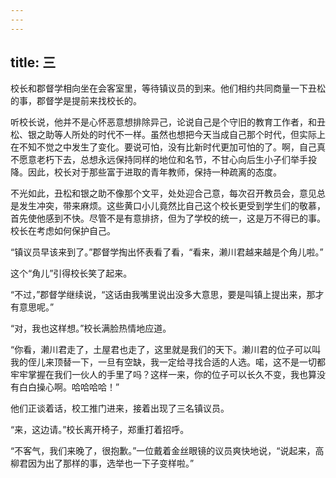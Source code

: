 ```yaml
---
---
---
```

title: 三
---




校长和郡督学相向坐在会客室里，等待镇议员的到来。他们相约共同商量一下丑松的事，郡督学是提前来找校长的。

听校长说，他并不是心怀恶意想排除异己，论说自己是个守旧的教育工作者，和丑松、银之助等人所处的时代不一样。虽然也想把今天当成自己那个时代，但实际上在不知不觉之中发生了变化。要说可怕，没有比新时代更加可怕的了。啊，自己真不愿意老朽下去，总想永远保持同样的地位和名节，不甘心向后生小子们举手投降。因此，校长对于那些富于进取的青年教师，保持一种疏离的态度。

不光如此，丑松和银之助不像那个文平，处处迎合己意，每次召开教员会，意见总是发生冲突，带来麻烦。这些黄口小儿竟然比自己这个校长更受到学生们的敬慕，首先使他感到不快。尽管不是有意排挤，但为了学校的统一，这是万不得已的事。校长在考虑如何保护自己。

“镇议员早该来到了。”郡督学掏出怀表看了看，“看来，濑川君越来越是个角儿啦。”

这个“角儿”引得校长笑了起来。

“不过，”郡督学继续说，“这话由我嘴里说出没多大意思，要是叫镇上提出来，那才有意思呢。”

“对，我也这样想。”校长满脸热情地应道。

“你看，濑川君走了，土屋君也走了，这里就是我们的天下。濑川君的位子可以叫我的侄儿来顶替一下，一旦有空缺，我一定给寻找合适的人选。喏，这不是一切都牢牢掌握在我们一伙人的手里了吗？这样一来，你的位子可以长久不变，我也算没有白白操心啊。哈哈哈哈！”

他们正谈着话，校工推门进来，接着出现了三名镇议员。

“来，这边请。”校长离开椅子，郑重打着招呼。

“不客气，我们来晚了，很抱歉。”一位戴着金丝眼镜的议员爽快地说，“说起来，高柳君因为出了那样的事，选举也一下子变样啦。”